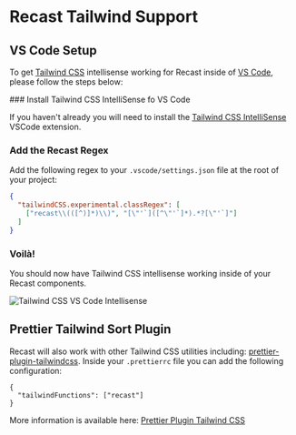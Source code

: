 
# Recast Tailwind Support

## VS Code Setup

To get [Tailwind CSS](https://tailwindcss.com/) intellisense working for Recast
inside of [VS Code](https://code.visualstudio.com/), please follow the steps
below:

<Steps>
### Install Tailwind CSS IntelliSense fo VS Code

If you haven't already you will need to install the
[Tailwind CSS IntelliSense](https://marketplace.visualstudio.com/items?itemName=bradlc.vscode-tailwindcss)
VSCode extension.

### Add the Recast Regex

Add the following regex to your `.vscode/settings.json` file at the root of your
project:

```json copy
{
  "tailwindCSS.experimental.classRegex": [
    ["recast\\(([^)]*)\\)", "[\"'`]([^\"'`]*).*?[\"'`]"]
  ]
}
```

### Voilà!

You should now have Tailwind CSS intellisense working inside of your Recast
components.

<div className="mt-8 overflow-hidden rounded-lg">
  <Image
    src="https://raw.githubusercontent.com/reactivepixels/recast/main/packages/docs/public/images/tailwind-css-vscode-intellisense.png"
    alt="Tailwind CSS VS Code Intellisense"
    width={891}
    height={546}
  />
</div>

</Steps>

## Prettier Tailwind Sort Plugin

Recast will also work with other Tailwind CSS utilities including:
[prettier-plugin-tailwindcss](https://github.com/tailwindlabs/prettier-plugin-tailwindcss).
Inside your `.prettierrc` file you can add the following configuration:

```tsx copy
{
  "tailwindFunctions": ["recast"]
}
```

More information is available here:
[Prettier Plugin Tailwind CSS](https://github.com/tailwindlabs/prettier-plugin-tailwindcss?tab=readme-ov-file#sorting-classes-in-function-calls)
